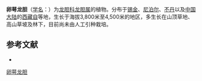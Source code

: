 {{Speciesbox
| name = 卵萼龙胆
| status = 
| status_system = 
| image =
| genus = Gentiana
| species = bryoides
| authority = Burk.
}}

'''卵萼龙胆'''（[[学名|学名]]：{{lang|la|''Gentiana bryoides''}}）为[[龙胆科|龙胆科]][[龙胆属|龙胆属]]的植物。分布于[[锡金|锡金]]、[[尼泊尔|尼泊尔]]、[[不丹|不丹]]以及[[中国大陆|中国大陆]]的[[西藏自|西藏自]]等地，生长于海拔3,800米至4,500米的地区，多生长在山顶草地、高山草坡及林下，目前尚未由人工引种栽培。

== 参考文献 ==
<div class="references-small">
* {{cite web| url =http://www.bioinfo.cn/db05/KmzwSpecies.php?action=view&id=9490| title =卵萼龙胆| work =《中国高等植物数据库全库》| publisher =中国科学院微生物研究所| author =昆明植物研究所| accessdate =2009-02-24| deadurl =yes| archiveurl =https://web.archive.org/web/20160305050158/http://www.bioinfo.cn/db05/KmzwSpecies.php?action=view&id=9490| archivedate =2016-03-05}}
</div>
{{Taxonbar|from=Q10910715}}

[[Category:龙胆属|卵萼龙胆]]


{{植物小作品}}